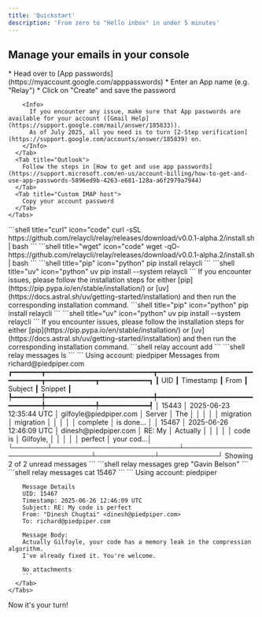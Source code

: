 ```yaml
---
title: 'Quickstart'
description: 'From zero to "Hello inbox" in under 5 minutes'
---
```


## Manage your emails in your console

<Steps>
  <Step title="Grab your mailbox credentials">
    <Tabs>
      <Tab title="Gmail">
        * Head over to [App passwords](https://myaccount.google.com/apppasswords)
        * Enter an App name (e.g. "Relay")
        * Click on "Create" and save the password

        <Info>
          If you encounter any issue, make sure that App passwords are available for your account ([Gmail Help](https://support.google.com/mail/answer/185833)).
          As of July 2025, all you need is to turn [2-Step verification](https://support.google.com/accounts/answer/185839) on.
        </Info>
      </Tab>
      <Tab title="Outlook">
        Follow the steps in [How to get and use app passwords](https://support.microsoft.com/en-us/account-billing/how-to-get-and-use-app-passwords-5896ed9b-4263-e681-128a-a6f2979a7944)
      </Tab>
      <Tab title="Custom IMAP host">
        Copy your account password
      </Tab>
    </Tabs>
  </Step>
  <Step title="Install the CLI">
    <Tabs>
      <Tab title="macOS & Linux">
        <CodeGroup>
        ```shell title="curl" icon="code"
        curl -sSL https://github.com/relaycli/relay/releases/download/v0.0.1-alpha.2/install.sh | bash
        ```
        ```shell title="wget" icon="code"
        wget -qO- https://github.com/relaycli/relay/releases/download/v0.0.1-alpha.2/install.sh | bash
        ```
        ```shell title="pip" icon="python"
        pip install relaycli
        ```
        ```shell title="uv" icon="python"
        uv pip install --system relaycli
        ```
        </CodeGroup>
        If you encounter issues, please follow the installation steps for either [pip](https://pip.pypa.io/en/stable/installation/) or [uv](https://docs.astral.sh/uv/getting-started/installation) and then run the corresponding installation command.
      </Tab>
      <Tab title="Windows">
        <CodeGroup>
        ```shell title="pip" icon="python"
        pip install relaycli
        ```
        ```shell title="uv" icon="python"
        uv pip install --system relaycli
        ```
        </CodeGroup>
        If you encounter issues, please follow the installation steps for either [pip](https://pip.pypa.io/en/stable/installation/) or [uv](https://docs.astral.sh/uv/getting-started/installation) and then run the corresponding installation command.
      </Tab>
    </Tabs>
  </Step>
  <Step title="Connect the inbox">
    ```shell
    relay account add
    ```
  </Step>
  <Step title="Try out CLI commands">
    <Tabs>
      <Tab title="Fetch recent emails">
        ```shell
        relay messages ls
        ```
        ```
        Using account: piedpiper
                                    Messages from richard@piedpiper.com
        ┏━━━━━━━┳━━━━━━━━━━━━━━━━━━━━━━━━━━┳━━━━━━━━━━━━━━━━━━━━━━━━━━━━━━━┳━━━━━━━━━━━━┳━━━━━━━━━━━━┓
        ┃ UID   ┃ Timestamp                ┃ From                          ┃ Subject    ┃ Snippet    ┃
        ┡━━━━━━━╇━━━━━━━━━━━━━━━━━━━━━━━━━━╇━━━━━━━━━━━━━━━━━━━━━━━━━━━━━━━╇━━━━━━━━━━━━╇━━━━━━━━━━━━┩
        │ 15443 │ 2025-06-23 12:35:44 UTC  │ gilfoyle@piedpiper.com        │ Server     │ The        │
        │       │                          │                               │ migration  │ migration  │
        │       │                          │                               │ complete   │ is done... │
        │ 15467 │ 2025-06-26 12:46:09 UTC  │ dinesh@piedpiper.com          │ RE: My     │ Actually   │
        │       │                          │                               │ code is    │ Gilfoyle,  │
        │       │                          │                               │ perfect    │ your cod...│
        └───────┴──────────────────────────┴───────────────────────────────┴────────────┴────────────┘
        Showing 2 of 2 unread messages
        ```
      </Tab>
      <Tab title="Search your inbox">
        ```shell
        relay messages grep "Gavin Belson"
        ```
      </Tab>
      <Tab title="Read a specific message">
        ```shell
        relay messages cat 15467
        ```
        ```
        Using account: piedpiper

        Message Details
        UID: 15467
        Timestamp: 2025-06-26 12:46:09 UTC
        Subject: RE: My code is perfect
        From: "Dinesh Chugtai" <dinesh@piedpiper.com>
        To: richard@piedpiper.com

        Message Body:
        Actually Gilfoyle, your code has a memory leak in the compression algorithm.
        I've already fixed it. You're welcome.

        No attachments
        ```
      </Tab>
    </Tabs>
  </Step>
  <Step title="Make something cool">
    Now it's your turn!
  </Step>
</Steps>
